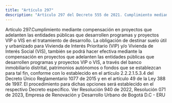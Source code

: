 ```yaml
---
title: "Artículo 297"
description: "Artículo 297 del Decreto 555 de 2021. Cumplimiento mediante compensación en proyectos que adelanten las entidades públicas que desarrol..."
---
```


Artículo 297.Cumplimiento mediante compensación en proyectos que adelanten las entidades públicas que desarrollen programas y proyectos VIP o VIS en el tratamiento de desarrollo. La obligación de destinar suelo útil y urbanizado para Vivienda de Interés Prioritario (VIP) y/o Vivienda de Interés Social (VIS), también se podrá hacer efectiva mediante la compensación en proyectos que adelanten las entidades públicas que desarrollen programas y proyectos VIP o VIS, a través del banco inmobiliario distrital, patrimonios autónomos o fondos que se establezcan para tal fin, conforme con lo establecido en el artículo 2.2.2.1.5.3.4 del Decreto Único Reglamentario 1077 de 2015 y en el artículo 49 de la Ley 388 de 1997. El procedimiento para dichas opciones será establecido en el respectivo Decreto específico.
Ver Resolución 940 de 2022, Resolución 071 de 2023, Empresa de Renovación y Desarrollo Urbano de Bogotá D.C - ERU